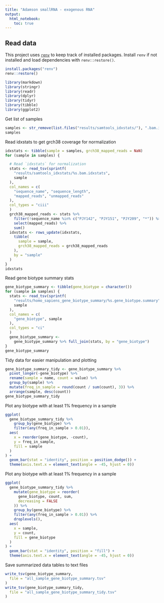 ```yaml
---
title: "Adamson smallRNA - exogenous RNA"
output:
  html_notebook:
    toc: true
---
```


## Read data

This project uses [`renv`](https://rstudio.github.io/renv/articles/renv.html)
to keep track of installed packages. Install `renv` if not installed and load
dependencies with `renv::restore()`.

```r
install.packages("renv")
renv::restore()
```

```r
library(markdown)
library(stringr)
library(readr)
library(dplyr)
library(tidyr)
library(tibble)
library(ggplot2)
```


Get list of samples

```r
samples <- str_remove(list.files("results/samtools_idxstats/"), ".bam.idxstats")
samples
```

Read idxstats to get grch38 coverage for normalization

```r
idxstats <- tibble(sample = samples, grch38_mapped_reads = NaN)
for (sample in samples) {

  # Read `idxstats` for normalization
  stats <- read_tsv(sprintf(
    "results/samtools_idxstats/%s.bam.idxstats",
    sample
  ),
  col_names = c(
    "sequence_name", "sequence_length",
    "mapped_reads", "unmapped_reads"
  ),
  col_types = "ciii"
  )
  grch38_mapped_reads <- stats %>%
    filter(!sequence_name %in% c("PJY142", "PJY151", "PJY209", "*")) %>%
    select(mapped_reads) %>%
    sum()
  idxstats <- rows_update(idxstats,
    tibble(
      sample = sample,
      grch38_mapped_reads = grch38_mapped_reads
    ),
    by = "sample"
  )
}
idxstats
```

Read gene biotype summary stats

```r
gene_biotype_summary <- tibble(gene_biotype = character())
for (sample in samples) {
  stats <- read_tsv(sprintf(
    "results/homo_sapiens_gene_biotype_summary/%s.gene_biotype.summary",
    sample
  ),
  col_names = c(
    "gene_biotype", sample
  ),
  col_types = "ci"
  )
  gene_biotype_summary <-
    gene_biotype_summary %>% full_join(stats, by = "gene_biotype")
}
gene_biotype_summary
```


Tidy data for easier manipulation and plotting

```r
gene_biotype_summary_tidy <- gene_biotype_summary %>%
  pivot_longer(-gene_biotype) %>%
  rename(sample = name, count = value) %>%
  group_by(sample) %>%
  mutate(freq_in_sample = round(count / sum(count), 3)) %>%
  arrange(sample, desc(count))
gene_biotype_summary_tidy
```


Plot any biotype with at least 1% frequency in a sample

```r
ggplot(
  gene_biotype_summary_tidy %>%
    group_by(gene_biotype) %>%
    filter(any(freq_in_sample > 0.01)),
  aes(
    x = reorder(gene_biotype, -count),
    y = freq_in_sample,
    fill = sample
  )
) +
  geom_bar(stat = "identity", position = position_dodge()) +
  theme(axis.text.x = element_text(angle = -45, hjust = 0))
```

Plot any biotype with at least 1% frequency in a sample

```r
ggplot(
  gene_biotype_summary_tidy %>%
    mutate(gene_biotype = reorder(
      gene_biotype, count, sum,
      decreasing = FALSE
    )) %>%
    group_by(gene_biotype) %>%
    filter(any(freq_in_sample > 0.01)) %>%
    droplevels(),
  aes(
    x = sample,
    y = count,
    fill = gene_biotype
  )
) +
  geom_bar(stat = "identity", position = "fill") +
  theme(axis.text.x = element_text(angle = -45, hjust = 0))
```

Save summarized data tables to text files

```r
write_tsv(gene_biotype_summary,
  file = "all_sample_gene_biotype_summary.tsv"
)
write_tsv(gene_biotype_summary_tidy,
  file = "all_sample_gene_biotype_summary_tidy.tsv"
)
```
